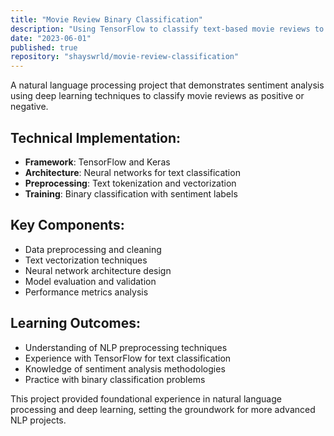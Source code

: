 ```yaml
---
title: "Movie Review Binary Classification"
description: "Using TensorFlow to classify text-based movie reviews to determine semantics of text as good or bad reviews."
date: "2023-06-01"
published: true
repository: "shayswrld/movie-review-classification"
---
```


A natural language processing project that demonstrates sentiment analysis using deep learning techniques to classify movie reviews as positive or negative.

## Technical Implementation:
- **Framework**: TensorFlow and Keras
- **Architecture**: Neural networks for text classification
- **Preprocessing**: Text tokenization and vectorization
- **Training**: Binary classification with sentiment labels

## Key Components:
- Data preprocessing and cleaning
- Text vectorization techniques
- Neural network architecture design
- Model evaluation and validation
- Performance metrics analysis

## Learning Outcomes:
- Understanding of NLP preprocessing techniques
- Experience with TensorFlow for text classification
- Knowledge of sentiment analysis methodologies
- Practice with binary classification problems

This project provided foundational experience in natural language processing and deep learning, setting the groundwork for more advanced NLP projects.
